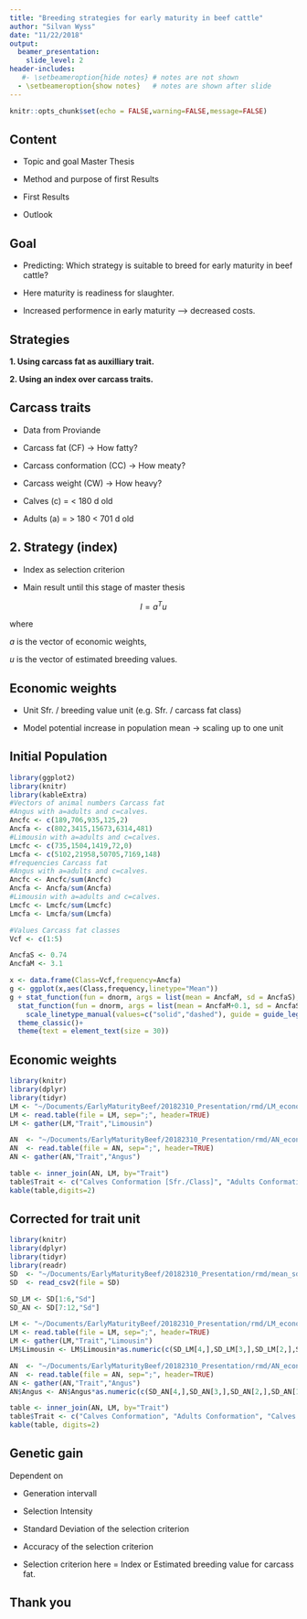 ```yaml
---
title: "Breeding strategies for early maturity in beef cattle"
author: "Silvan Wyss"
date: "11/22/2018"
output: 
  beamer_presentation:
    slide_level: 2
header-includes:
   #- \setbeameroption{hide notes} # notes are not shown
  - \setbeameroption{show notes}   # notes are shown after slide
---
```


```r
knitr::opts_chunk$set(echo = FALSE,warning=FALSE,message=FALSE)
```

## Content

* Topic and goal Master Thesis

* Method and purpose of first Results

* First Results

* Outlook

\note{
Welcome to my presentation about my master thesis, my name is Silvan.
I am here tell you what my master thesis is about, how I got my first results and what they are and what I want to do next.
}

## Goal

* Predicting: Which strategy is suitable to breed for early maturity in beef cattle?

* Here maturity is readiness for slaughter.

* Increased performence in early maturity --> decreased costs.

\note{
The goal of my master thesis is to predict by using models, which breeding strategy will be most suitable to breed for early maturity in beef cattle.
Here it is important that you remember: With early maturity I mean the early readiness for slaughter.
This trait is an economically important trait for beef cattle breeders.
For example, imagine two beef carcasses which are exactly the same and get exatly the same price. 
For one carcass an animal has lived 250 d and for the other an animal has lived 230 d. 
It is obvious that the one which only lived for 230 d led to much less costs for the breeder than the one which lived for 250 d.
This animal is the one which is earlier mature than the other and this is also the animal that you should select with the breeding strategy.
}


## Strategies

**1. Using carcass fat as auxilliary trait.**

**2. Using an index over carcass traits.**

\note{
However, as you can see it is not a trait which you can measure easily. This makes breeding for it difficult.
Probably due this reason breeding for early maturity is not established in any major breeding program.
Even the word early maturity has not been present in any scientific paper I read about beef breeding.
Nevertheless my supervisors have found 4 possible strategies to breed for early maturity.
I will evaluate the two most feasible and promising strategies in my master thesis.
In the first strategy you breed for early maturity in breeding for the carcass trait carcass fat.
The second strategy is not implemented yet and tries to use an index over all breeding values for multiple carcass traits to breed for early maturity.
}

## Carcass traits

* Data from Proviande

* Carcass fat (CF) -> How fatty?

* Carcass conformation (CC) -> How meaty?

* Carcass weight (CW) -> How heavy?

* Calves (c) = < 180 d old

* Adults (a) = > 180 < 701 d old

\note{
Both are very promising because the data which they use is already available. 
Since 1992 Proviande routineley records data from beef carcass traits.
These carcass traits are carcass fat, carcass conformation and carcass weight. 
Of all of them there already exist two breeding values. One for carcasses which were calves and one for carcasses which were adults (cows not included)).
}

## 2. Strategy (index)

* Index as selection criterion

* Main result until this stage of master thesis

$$I=a^Tu$$

where 

$a$ is the vector of economic weights,

$u$ is the vector of estimated breeding values.

\note{
As the first strategy is already established I had first to create the basis for the second strategy to compare them.
In the second strategy the selection is based on an index, including all six estimated breeding values for carcass traits and six economic weighing factors.
It should allows to select the most profit yielding animal.
The economic weights determine how important the trait is for the profit.
The index is the main result I have until this stage of the thesis.
The estimated breeding values are available, but the economic weights not.
My task was to compute the economic weights to produce an index.
There I assume that breeding occurs within breeds which requires a separate index for each beef cattle breed.
To get the best overview on all beef breeds I chose to compute the index for the breeds Angus and Limousin, which are very different in carcass traits.
}

## Economic weights

* Unit Sfr. / breeding value unit (e.g. Sfr. / carcass fat class)

* Model potential increase in population mean -> scaling up to one unit
 

\note{
Economic weights tell you how much more money you get if a trait increases by a unit.
This money is determined by the payment system CHTAX.
CHTAX gives me a price differences per kg for the ranges in the different carcass categories.
For example the price per kilogramm is higher for the carcass class 3 than 2.
Therefore I had to modell this increase in the whole population and look how the mean price changes in the population in comparison to the initial population.
I will show you how at the example of the trait carcass fat in the breed Angus and for adults.
There I knew the population mean and standard deviation which I used to construct a normal distribution for this population.
}

## Initial Population

```r
library(ggplot2)
library(knitr)
library(kableExtra)
#Vectors of animal numbers Carcass fat 
#Angus with a=adults and c=calves.
Ancfc <- c(189,706,935,125,2)
Ancfa <- c(802,3415,15673,6314,481)
#Limousin with a=adults and c=calves.
Lmcfc <- c(735,1504,1419,72,0)
Lmcfa <- c(5102,21958,50705,7169,148)
#frequencies Carcass fat
#Angus with a=adults and c=calves.
Ancfc <- Ancfc/sum(Ancfc)
Ancfa <- Ancfa/sum(Ancfa)
#Limousin with a=adults and c=calves.
Lmcfc <- Lmcfc/sum(Lmcfc)
Lmcfa <- Lmcfa/sum(Lmcfa)

#Values Carcass fat classes
Vcf <- c(1:5)

AncfaS <- 0.74
AncfaM <- 3.1

x <- data.frame(Class=Vcf,frequency=Ancfa)
g <- ggplot(x,aes(Class,frequency,linetype="Mean"))
g + stat_function(fun = dnorm, args = list(mean = AncfaM, sd = AncfaS), aes(linetype="Initial distribution"))+
  stat_function(fun = dnorm, args = list(mean = AncfaM+0.1, sd = AncfaS),aes(linetype="New distribution"))+
    scale_linetype_manual(values=c("solid","dashed"), guide = guide_legend(title=NULL))+
  theme_classic()+
  theme(text = element_text(size = 30))
```

\note{
Here you can see the initial distribution, the mean is at class 3.
From the payment system I knew how the classes are priced.
Then I installed thresholds in the distribution which mark where the price changes.
Which was about here and there.
Using the frequencies which is the area under the graphic and multiplying it with the price I could compute the mean price per kg carcass weight.
Then I did the same for the new distribution with an increased population mean by 0.1 fat classes.
The difference between the two prices gave me the economic weight.
}

## Economic weights

```r
library(knitr)
library(dplyr)
library(tidyr)
LM <- "~/Documents/EarlyMaturityBeef/20182310_Presentation/rmd/LM_economic_values"
LM <- read.table(file = LM, sep=";", header=TRUE)
LM <- gather(LM,"Trait","Limousin")

AN  <- "~/Documents/EarlyMaturityBeef/20182310_Presentation/rmd/AN_economic_values"
AN  <- read.table(file = AN, sep=";", header=TRUE)
AN <- gather(AN,"Trait","Angus")

table <- inner_join(AN, LM, by="Trait")
table$Trait <- c("Calves Conformation [Sfr./Class]", "Adults Conformation [Sfr./Class]", "Calves Fat [Sfr./Class]", "Adults Fat [Sfr./Class]", "Calves Weight [Sfr./kg]", "Adults Weight [Sfr./kg]")
kable(table,digits=2)
```

\note{

}

## Corrected for trait unit

```r
library(knitr)
library(dplyr)
library(tidyr)
library(readr)
SD  <- "~/Documents/EarlyMaturityBeef/20182310_Presentation/rmd/mean_sd.csv"
SD  <- read_csv2(file = SD)

SD_LM <- SD[1:6,"Sd"]
SD_AN <- SD[7:12,"Sd"]

LM <- "~/Documents/EarlyMaturityBeef/20182310_Presentation/rmd/LM_economic_values"
LM <- read.table(file = LM, sep=";", header=TRUE)
LM <- gather(LM,"Trait","Limousin")
LM$Limousin <- LM$Limousin*as.numeric(c(SD_LM[4,],SD_LM[3,],SD_LM[2,],SD_LM[1,],SD_LM[6,],SD_LM[5,]))

AN  <- "~/Documents/EarlyMaturityBeef/20182310_Presentation/rmd/AN_economic_values"
AN  <- read.table(file = AN, sep=";", header=TRUE)
AN <- gather(AN,"Trait","Angus")
AN$Angus <- AN$Angus*as.numeric(c(SD_AN[4,],SD_AN[3,],SD_AN[2,],SD_AN[1,],SD_AN[6,],SD_AN[5,]))

table <- inner_join(AN, LM, by="Trait")
table$Trait <- c("Calves Conformation", "Adults Conformation", "Calves Fat", "Adults Fat", "Calves Weight", "Adults Weight")
kable(table, digits=2)
```

\note{
Here you can see that the economically most important trait in Angus is carcass fat in calves.
}

## Genetic gain

Dependent on

* Generation intervall

* Selection Intensity

* Standard Deviation of the selection criterion

* Accuracy of the selection criterion

* Selection criterion here = Index or Estimated breeding value for carcass fat.

\note{
Now I have got the two strategies which should help to breed for early maturity.
The next and final step in my master thesis will be to evaluate the two strategies
To do so, I will use a well-established tool: The genetic gain. 
The genetic gain predicts the development of traits under a modelled selection scenarium. 
Usually it is expressed in trait unit per year. 
The genetic gain is dependent on the generation intervall which determines how fast selection occurs, 
on the selection intensity, which determines how large the proportion of the selected population is which will produce the offspring for the next generation, 
on the standard deviation of selected criterion in the population which is the potential for breeding 
and on the accuracy of selection which is a measure of how similar the selected parents are to their progeny in the selection criterion.

These results will help to predict how suitable the two strategies are to breed for early maturity.
Thank you for your attention.
}

## Thank you



